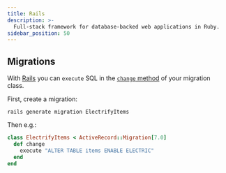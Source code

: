 ```yaml
---
title: Rails
description: >-
  Full-stack framework for database-backed web applications in Ruby.
sidebar_position: 50
---
```


## Migrations

With [Rails](../../integrations/backend/rails.mdx) you can `execute` SQL in the [`change` method](https://guides.rubyonrails.org/active_record_migrations.html#using-the-change-method) of your migration class.

First, create a migration:

```shell
rails generate migration ElectrifyItems
```

Then e.g.:

```ruby
class ElectrifyItems < ActiveRecord::Migration[7.0]
  def change
    execute "ALTER TABLE items ENABLE ELECTRIC"
  end
end
```
